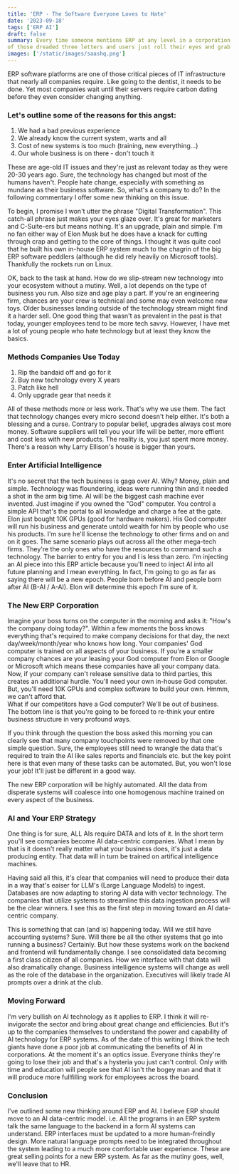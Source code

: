 ```yaml
---
title: 'ERP - The Software Everyone Loves to Hate'
date: '2023-09-18'
tags: ['ERP AI']
draft: false
summary: Every time someone mentions ERP at any level in a corporation, there's a chill that comes over the room. IT types cringe, accountants squirm in their seats at the very mention 
of those dreaded three letters and users just roll their eyes and grab an extra pint on Friday night. Why is that?
images: ['/static/images/saashq.png']
---
```


ERP software platforms are one of those critical pieces of IT infrastructure that nearly all companies require. Like going to the dentist, it needs to be done. Yet most
companies wait until their servers require carbon dating before they even consider changing anything.

### Let's outline some of the reasons for this angst:

1. We had a bad previous experience
2. We already know the current system, warts and all
3. Cost of new systems is too much (training, new everything...)
4. Our whole business is on there - don't touch it

These are age-old IT issues and they're just as relevant today as they were 20-30 years ago. Sure, the technology has changed but most of the humans haven't. People hate change, 
especially with something as mundane as their business software. So, what's a company to do? In the following commentary I offer some new thinking on this issue.

To begin, I promise I won't utter the phrase "Digital Transformation". This catch-all phrase just makes your eyes glaze over. It's great for marketers and C-Suite-ers but means nothing.
It's an upgrade, plain and simple. I'm no fan either way of Elon Musk but he does have a knack for cutting through crap and getting to the core of things. I thought it was quite
cool that he built his own in-house ERP system much to the chagrin of the big ERP software peddlers (although he did rely heavily on Microsoft tools). Thankfully the rockets run on Linux.

OK, back to the task at hand. How do we slip-stream new technology into your ecosystem without a mutiny. Well, a lot depends on the type of business you run. Also size and age play a part.
If you're an engineering firm, chances are your crew is technical and some may even welcome new toys. Older businesses landing outside of the technology stream might find it a harder 
sell. One good thing that wasn't as prevalent in the past is that today, younger employees tend to be more tech savvy. However, I have met a lot of young people who hate technology 
but at least they know the basics.

### Methods Companies Use Today

1. Rip the bandaid off and go for it
2. Buy new technology every X years
3. Patch like hell
4. Only upgrade gear that needs it

All of these methods more or less work. That's why we use them. The fact that technology changes every micro second doesn't help either. It's both a blessing and a curse. Contrary to
popular belief, upgrades always cost more money. Software suppliers will tell you your life will be better, more effient and cost less with new products. The reality is, you just spent
more money. There's a reason why Larry Ellison's house is bigger than yours. 

### Enter Artificial Intelligence

It's no secret that the tech business is gaga over AI. Why? Money, plain and simple. Technology was floundering, ideas were running thin and it needed a shot in the arm big time. AI
will be the biggest cash machine ever invented. Just imagine if you owned the "God" computer. You control a simple API that's the portal to all knowledge and charge a fee at the
gate. Elon just bought 10K GPUs (good for hardware makers). His God computer will run his business and generate untold wealth for him by people who use his products. I'm sure he'll 
license the technology to other firms and on and on it goes. The same scenario plays out across all the other mega-tech firms. They're the only ones who have the resources to command 
such a technology. The barrier to entry for you and I is less than zero. I'm injecting an AI piece into this ERP article because you'll need to inject AI into all future 
planning and I mean everything. In fact, I'm going to go as far as saying there will be a new epoch. People born before AI and people born after AI (B-AI / A-AI). 
Elon will determine this epoch I'm sure of it.

### The New ERP Corporation 

Imagine your boss turns on the computer in the morning and asks it: "How's the company doing today?". Within a few moments the boss knows everything that's required to make company 
decisions for that day, the next day/week/month/year who knows how long. Your companies' God computer is trained on all aspects of your business. If you're a smaller company chances 
are your leasing your God computer from Elon or Google or Microsoft which means these companies have all your company data. Now, if your company can't release sensitive data to
third parties, this creates an additional hurdle. You'll need your own in-house God computer. But, you'll need 10K GPUs and complex software to build your own. Hmmm, we can't afford that.   
What if our competitors have a God computer? We'll be out of business. The bottom line is that you're going to be forced to re-think your entire business structure in very profound ways.

If you think through the question the boss asked this morning you can clearly see that many company touchpoints were removed by that one simple question. Sure, the employees still 
need to wrangle the data that's required to train the AI like sales reports and financials etc. but the key point here is that even many of these tasks can be automated. But, you
won't lose your job! It'll just be different in a good way.

The new ERP corporation will be highly automated. All the data from disperate systems will coalesce into one homogenous machine trained on every aspect of the business.

### AI and Your ERP Strategy

One thing is for sure, ALL AIs require DATA and lots of it. In the short term you'll see companies become AI data-centric companies. What I mean by that is it doesn't really matter what your 
business does, it's just a data producing entity. That data will in turn be trained on artifical intelligence machines. 

Having said all this, it's clear that companies will need to produce their data in a way that's eaiser for LLM's (Large Language Models) to ingest. Databases are now adapting to storing
AI data with vector technology. The companies that utilize systems to streamline this data ingestion process will be the clear winners. I see this as the first step in moving toward 
an AI data-centric company.

This is something that can (and is) happening today. Will we still have accounting systems? Sure. Will there be all the other systems that go into running a business? Certainly. 
But how these systems work on the backend and frontend will fundamentally change. I see consolidated data becoming a first class citizen of all companies. How we interface with that 
data will also dramatically change. Business intelligence systems will change as well as the role of the database in the organization. Executives will likely trade AI prompts over 
a drink at the club.

### Moving Forward

I'm very bullish on AI technology as it applies to ERP. I think it will re-invigorate the sector and bring about great change and efficiencies. But it's up to the companies
themselves to understand the power and capability of AI technology for ERP systems. As of the date of this writing I think the tech giants have done a poor job at communicating 
the benefits of AI in corporations. At the moment it's an optics issue. Everyone thinks they're going to lose their job and that's a hysteria you just can't control. 
Only with time and education will people see that AI isn't the bogey man and that it will produce more fullfilling work for employees across the board.

### Conclusion

I've outlined some new thinking around ERP and AI. I believe ERP should move to an AI data-centric model. i.e. All the programs in an ERP system talk the same language to the backend
in a form AI systems can understand. ERP interfaces must be updated to a more human-freindly design. More natural language prompts need to be integrated throughout the system leading to
a much more comfortable user experience. These are great selling points for a new ERP system. As far as the mutiny goes, well, we'll leave that to HR.
